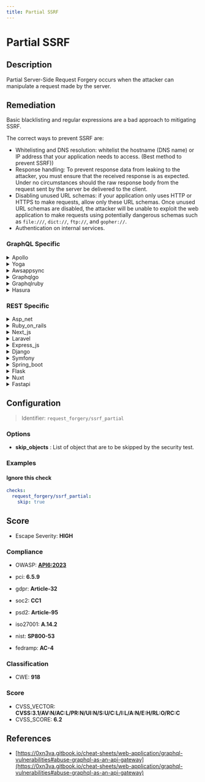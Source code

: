 ```yaml
---
title: Partial SSRF
---
```


# Partial SSRF

## Description

Partial Server-Side Request Forgery occurs when the attacker can manipulate a request made by the server.


## Remediation

Basic blacklisting and regular expressions are a bad approach to mitigating SSRF.

The correct ways to prevent SSRF are:
- Whitelisting and DNS resolution: whitelist the hostname (DNS name) or IP address that your application needs to access. (Best method to prevent SSRF))
- Response handling: To prevent response data from leaking to the attacker, you must ensure that the received response is as expected. Under no circumstances should the raw response body from the request sent by the server be delivered to the client.
- Disabling unused URL schemas: if your application only uses HTTP or HTTPS to make requests, allow only these URL schemas. Once unused URL schemas are disabled, the attacker will be unable to exploit the web application to make requests using potentially dangerous schemas such as `file:///`, `dict://`, `ftp://`, and `gopher://`.
- Authentication on internal services.



### GraphQL Specific

<details>
    <summary>Apollo</summary>

To mitigate Server-Side Request Forgery (SSRF) vulnerabilities in the Apollo framework engine, ensure that all user-supplied URLs are validated against a strict whitelist of allowed domains and protocols. Additionally, implement server-side checks to verify that the response received matches expected criteria before processing it. If possible, use a dedicated service for fetching external resources that can enforce access control and auditing. Limit the response size and timeout to minimize the impact of any potential SSRF attacks. Regularly review and update the whitelist to maintain a strong security posture.

</details>

<details>
    <summary>Yoga</summary>

To mitigate Server-Side Request Forgery (SSRF) vulnerabilities in the Yoga framework engine, ensure that all user-supplied URLs are validated against a strict whitelist of allowed domains and protocols. Additionally, implement server-side checks to verify that the response from the external service is expected and benign. If possible, use a server-side proxy with a static IP to control outgoing traffic and monitor for any unusual patterns or requests. Always apply the principle of least privilege by restricting the URLs to which the application can send requests, and consider using an allowlist for URL schemas, ports, and methods if applicable.

</details>

<details>
    <summary>Awsappsync</summary>

To mitigate Server-Side Request Forgery (SSRF) vulnerabilities in AWS AppSync, ensure that the service is configured to only allow access to trusted endpoints. Implement strict validation on user-supplied URLs, including schema validation to only permit `https` schemes. Use AWS IAM roles and policies to enforce least privilege access control, and regularly audit your AppSync resolvers and data sources for any overly permissive settings. Additionally, consider using VPC endpoints for services that support them to keep traffic within the AWS network.

</details>

<details>
    <summary>Graphqlgo</summary>

To mitigate Partial Server-Side Request Forgery (SSRF) vulnerabilities in a GraphQL Go framework engine, validate and sanitize all user-supplied URL inputs to ensure they point to allowed destinations. Implement strict allowlists for external services that can be interacted with, and employ network-level controls to restrict outbound traffic to trusted endpoints. Additionally, consider using a dedicated SSRF prevention library or functionality within the framework, if available.

</details>

<details>
    <summary>Graphqlruby</summary>

To mitigate Partial Server-Side Request Forgery (SSRF) vulnerabilities in a GraphQL Ruby framework engine, ensure that any URL inputs are validated against a strict whitelist of allowed domains and schemes. Additionally, employ server-side checks to verify that the resolved IP addresses of the URLs do not point to internal resources. Implement network-level restrictions to prevent the GraphQL server from making requests to internal infrastructure. Use the 'graphql-pro' gem which includes SSRF protection features, and regularly update all dependencies to incorporate security fixes.

</details>

<details>
    <summary>Hasura</summary>

To mitigate Server-Side Request Forgery (SSRF) vulnerabilities in the Hasura framework, ensure that any user-supplied URLs are validated against a strict whitelist of allowed domains and protocols. Additionally, employ network-level controls to restrict the Hasura engine's ability to initiate requests to unintended internal services. Consider using a combination of URL parsing libraries to validate and sanitize input, and apply the principle of least privilege by limiting the outbound network capabilities of the server running Hasura.

</details>


### REST Specific

<details>
    <summary>Asp_net</summary>

In ASP.NET, mitigate partial SSRF vulnerabilities by validating and sanitizing all user inputs, enforcing strict URL schemas, using allowlists for allowable destinations, and employing least privilege principles for server requests. Additionally, consider implementing network-level restrictions and monitoring outbound traffic for unusual patterns.

</details>

<details>
    <summary>Ruby_on_rails</summary>

In Ruby on Rails, mitigate partial SSRF by validating and sanitizing user input, enforcing strict URL schemas, using a whitelist for allowed domains, and employing the 'resolv-replace' library to prevent DNS rebinding attacks.

</details>

<details>
    <summary>Next_js</summary>

To mitigate partial SSRF vulnerabilities in a Next.js application, validate and sanitize all user inputs rigorously. Implement strict allowlists for URLs and IP addresses that the server is permitted to interact with. Additionally, use built-in Next.js features like 'getServerSideProps' or 'getStaticProps' for data fetching, which abstract away direct HTTP requests and reduce the attack surface. Always keep Next.js and its dependencies up to date to benefit from the latest security patches.

</details>

<details>
    <summary>Laravel</summary>

In Laravel, mitigate partial SSRF by validating and sanitizing all user inputs, enforcing strict URL schemas, using built-in HTTP client features to limit request destinations, and implementing access control lists for external services.

</details>

<details>
    <summary>Express_js</summary>

To mitigate partial SSRF vulnerabilities in an Express.js application, validate and sanitize all user inputs rigorously. Ensure that any URLs or IP addresses supplied by users are checked against a whitelist of allowed destinations. Employ a library like `validator` to help with input validation. Additionally, configure the HTTP request library to avoid following redirects automatically and to have a strict timeout to prevent long-running requests. Use the principle of least privilege by restricting the server's outbound requests to the minimum necessary for functionality.

</details>

<details>
    <summary>Django</summary>

In Django, mitigate partial SSRF vulnerabilities by validating and sanitizing all user-supplied URLs before using them in server-side requests. Employ Django's URLValidator for initial validation, ensure only allowed schemes (e.g., 'http', 'https') are used, and restrict target hosts to a predefined whitelist. Additionally, use the 'requests' library with caution, setting a timeout, and avoid sending any sensitive data as part of the request.

</details>

<details>
    <summary>Symfony</summary>

In Symfony, to mitigate partial SSRF vulnerabilities, validate and sanitize all user inputs, especially URLs, before using them in server-side requests. Employ a whitelist approach to allow only trusted domains and protocols. Additionally, use Symfony's HttpClient component with caution, setting strict options and timeouts to prevent abuse.

</details>

<details>
    <summary>Spring_boot</summary>

In Spring Boot, to mitigate partial SSRF vulnerabilities, validate and sanitize all user inputs, especially URL parameters. Implement strict input validation using a whitelist approach for URLs and schemes allowed. Additionally, configure the HttpClient to use a URL filter that only permits requests to known, safe domains. Avoid disclosing sensitive information in error messages and ensure that outgoing requests do not expose internal services or resources.

</details>

<details>
    <summary>Flask</summary>

In the Flask framework, mitigate partial SSRF vulnerabilities by validating and sanitizing all user inputs, ensuring that URLs or IP addresses are from a whitelist of allowed destinations, and using a secure default configuration that restricts outgoing requests to untrusted services. Additionally, employ network-level controls to prevent unauthorized interactions with internal network resources.

</details>

<details>
    <summary>Nuxt</summary>

In Nuxt.js, to mitigate partial SSRF vulnerabilities, validate and sanitize all user inputs, especially URL parameters, before using them in server-side requests. Implement strict input validation with a whitelist of allowed domains and protocols. Additionally, use network-level controls to restrict the server's ability to make outbound requests only to known, trusted services.

</details>

<details>
    <summary>Fastapi</summary>

In FastAPI, to mitigate partial SSRF vulnerabilities, validate all URLs and hostname inputs against a whitelist of allowed destinations before making any outbound requests. Additionally, employ client-side libraries that offer safe request functions and avoid directly concatenating user input with request URLs.

</details>

## Configuration

> Identifier: `request_forgery/ssrf_partial`

### Options

- **skip_objects** : List of object that are to be skipped by the security test.




### Examples



#### Ignore this check

```yaml
checks:
  request_forgery/ssrf_partial:
    skip: true
```




## Score

- Escape Severity: **<span className="high-severity">HIGH</span>**

### Compliance

- OWASP: **[API6:2023](https://github.com/OWASP/API-Security/blob/master/editions/2023/en/0xa6-unrestricted-access-to-sensitive-business-flows.md)**

- pci: **6.5.9**
- gdpr: **Article-32**
- soc2: **CC1**
- psd2: **Article-95**
- iso27001: **A.14.2**
- nist: **SP800-53**
- fedramp: **AC-4**

### Classification

- CWE: **918**




### Score

- CVSS_VECTOR: **CVSS:3.1/AV:N/AC:L/PR:N/UI:N/S:U/C:L/I:L/A:N/E:H/RL:O/RC:C**
- CVSS_SCORE: **6.2**

## References

- [https://0xn3va.gitbook.io/cheat-sheets/web-application/graphql-vulnerabilities#abuse-graphql-as-an-api-gateway](https://0xn3va.gitbook.io/cheat-sheets/web-application/graphql-vulnerabilities#abuse-graphql-as-an-api-gateway)
  